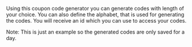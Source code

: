 Using this coupon code generator you can generate codes with length of your choice. You can also define the alphabet, that is used for generating the codes. You will receive an id which you can use to access your codes.

Note: This is just an example so the generated codes are only saved for a day.